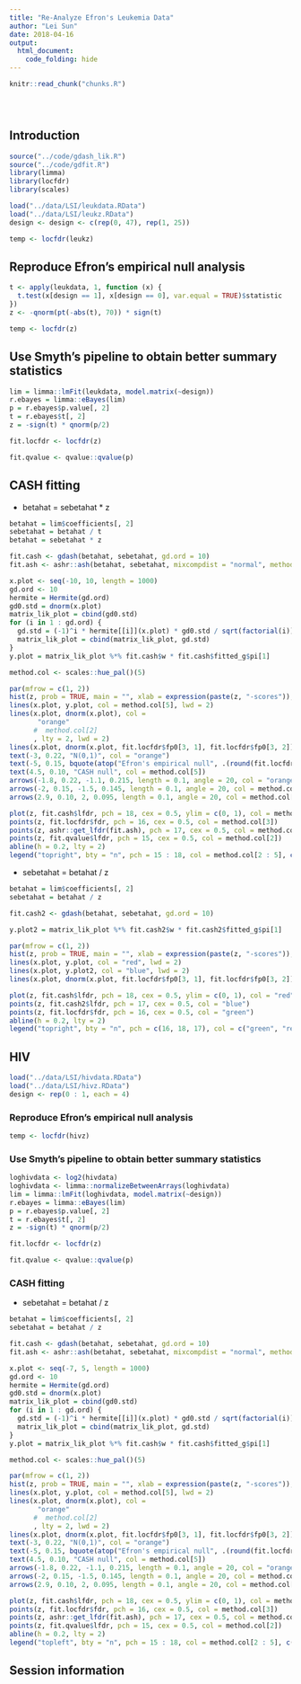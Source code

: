 ```yaml
---
title: "Re-Analyze Efron's Leukemia Data"
author: "Lei Sun"
date: 2018-04-16
output:
  html_document:
    code_folding: hide
---
```


<!-- The file analysis/chunks.R contains chunks that define default settings
shared across the workflowr files. -->
```r
knitr::read_chunk("chunks.R")
```

<!-- Update knitr chunk options -->
```r
```

<!-- Insert the date the file was last updated -->
```r
```

<!-- Insert the code version (Git commit SHA1) if Git repository exists and R
 package git2r is installed -->
```r
```

<!-- Add your analysis here -->

## Introduction

```r
source("../code/gdash_lik.R")
source("../code/gdfit.R")
library(limma)
library(locfdr)
library(scales)
```

```r
load("../data/LSI/leukdata.RData")
load("../data/LSI/leukz.RData")
design <- design <- c(rep(0, 47), rep(1, 25))
```

```r
temp <- locfdr(leukz)
```

## Reproduce Efron's empirical null analysis

```r
t <- apply(leukdata, 1, function (x) {
  t.test(x[design == 1], x[design == 0], var.equal = TRUE)$statistic
})
z <- -qnorm(pt(-abs(t), 70)) * sign(t)
```

```r
temp <- locfdr(z)
```

## Use Smyth's pipeline to obtain better summary statistics

```r
lim = limma::lmFit(leukdata, model.matrix(~design))
r.ebayes = limma::eBayes(lim)
p = r.ebayes$p.value[, 2]
t = r.ebayes$t[, 2]
z = -sign(t) * qnorm(p/2)
```

```r
fit.locfdr <- locfdr(z)
```

```r
fit.qvalue <- qvalue::qvalue(p)
```

## CASH fitting

- betahat = sebetahat * z

```r
betahat = lim$coefficients[, 2]
sebetahat = betahat / t
betahat = sebetahat * z
```

```r
fit.cash <- gdash(betahat, sebetahat, gd.ord = 10)
fit.ash <- ashr::ash(betahat, sebetahat, mixcompdist = "normal", method = "fdr")
```

```r
x.plot <- seq(-10, 10, length = 1000)
gd.ord <- 10
hermite = Hermite(gd.ord)
gd0.std = dnorm(x.plot)
matrix_lik_plot = cbind(gd0.std)
for (i in 1 : gd.ord) {
  gd.std = (-1)^i * hermite[[i]](x.plot) * gd0.std / sqrt(factorial(i))
  matrix_lik_plot = cbind(matrix_lik_plot, gd.std)
}
y.plot = matrix_lik_plot %*% fit.cash$w * fit.cash$fitted_g$pi[1]

method.col <- scales::hue_pal()(5)

par(mfrow = c(1, 2))
hist(z, prob = TRUE, main = "", xlab = expression(paste(z, "-scores")), cex.lab = 1.25)
lines(x.plot, y.plot, col = method.col[5], lwd = 2)
lines(x.plot, dnorm(x.plot), col = 
       "orange"
      #  method.col[2]
      , lty = 2, lwd = 2)
lines(x.plot, dnorm(x.plot, fit.locfdr$fp0[3, 1], fit.locfdr$fp0[3, 2]) * fit.locfdr$fp0[3, 3], col = method.col[3], lty = 2, lwd = 2)
text(-3, 0.22, "N(0,1)", col = "orange")
text(-5, 0.15, bquote(atop("Efron's empirical null", .(round(fit.locfdr$fp0[3, 3], 2)) %*% N(.(round(fit.locfdr$fp0[3, 1], 2)), .(round(fit.locfdr$fp0[3, 2], 2))^2))), col = method.col[3])
text(4.5, 0.10, "CASH null", col = method.col[5])
arrows(-1.8, 0.22, -1.1, 0.215, length = 0.1, angle = 20, col = "orange")
arrows(-2, 0.15, -1.5, 0.145, length = 0.1, angle = 20, col = method.col[3])
arrows(2.9, 0.10, 2, 0.095, length = 0.1, angle = 20, col = method.col[5])

plot(z, fit.cash$lfdr, pch = 18, cex = 0.5, ylim = c(0, 1), col = method.col[5], ylab = "Local FDR", xlab = expression(paste(z, "-scores")), cex.lab = 1.25)
points(z, fit.locfdr$fdr, pch = 16, cex = 0.5, col = method.col[3])
points(z, ashr::get_lfdr(fit.ash), pch = 17, cex = 0.5, col = method.col[4])
points(z, fit.qvalue$lfdr, pch = 15, cex = 0.5, col = method.col[2])
abline(h = 0.2, lty = 2)
legend("topright", bty = "n", pch = 15 : 18, col = method.col[2 : 5], c("qvalue", "locfdr", "ASH", "CASH"))
```

- sebetahat = betahat / z

```r
betahat = lim$coefficients[, 2]
sebetahat = betahat / z
```

```r
fit.cash2 <- gdash(betahat, sebetahat, gd.ord = 10)
```

```r
y.plot2 = matrix_lik_plot %*% fit.cash2$w * fit.cash2$fitted_g$pi[1]

par(mfrow = c(1, 2))
hist(z, prob = TRUE, main = "", xlab = expression(paste(z, "-scores")), cex.lab = 1.25)
lines(x.plot, y.plot, col = "red", lwd = 2)
lines(x.plot, y.plot2, col = "blue", lwd = 2)
lines(x.plot, dnorm(x.plot, fit.locfdr$fp0[3, 1], fit.locfdr$fp0[3, 2]) * fit.locfdr$fp0[3, 3], col = 'green', lty = 2, lwd = 2)

plot(z, fit.cash$lfdr, pch = 18, cex = 0.5, ylim = c(0, 1), col = "red", ylab = "Local FDR", xlab = expression(paste(z, "-scores")), cex.lab = 1.25)
points(z, fit.cash2$lfdr, pch = 17, cex = 0.5, col = "blue")
points(z, fit.locfdr$fdr, pch = 16, cex = 0.5, col = "green")
abline(h = 0.2, lty = 2)
legend("topright", bty = "n", pch = c(16, 18, 17), col = c("green", "red", "blue"), c("qvalue", "CASH: 1", "CASH: 2"))
```

## HIV

```r
load("../data/LSI/hivdata.RData")
load("../data/LSI/hivz.RData")
design <- rep(0 : 1, each = 4)
```

### Reproduce Efron's empirical null analysis

```r
temp <- locfdr(hivz)
```

### Use Smyth's pipeline to obtain better summary statistics

```r
loghivdata <- log2(hivdata)
loghivdata <- limma::normalizeBetweenArrays(loghivdata)
lim = limma::lmFit(loghivdata, model.matrix(~design))
r.ebayes = limma::eBayes(lim)
p = r.ebayes$p.value[, 2]
t = r.ebayes$t[, 2]
z = -sign(t) * qnorm(p/2)
```

```r
fit.locfdr <- locfdr(z)
```

```r
fit.qvalue <- qvalue::qvalue(p)
```

### CASH fitting

- sebetahat = betahat / z

```r
betahat = lim$coefficients[, 2]
sebetahat = betahat / z
```

```r
fit.cash <- gdash(betahat, sebetahat, gd.ord = 10)
fit.ash <- ashr::ash(betahat, sebetahat, mixcompdist = "normal", method = "fdr")
```

```r
x.plot <- seq(-7, 5, length = 1000)
gd.ord <- 10
hermite = Hermite(gd.ord)
gd0.std = dnorm(x.plot)
matrix_lik_plot = cbind(gd0.std)
for (i in 1 : gd.ord) {
  gd.std = (-1)^i * hermite[[i]](x.plot) * gd0.std / sqrt(factorial(i))
  matrix_lik_plot = cbind(matrix_lik_plot, gd.std)
}
y.plot = matrix_lik_plot %*% fit.cash$w * fit.cash$fitted_g$pi[1]

method.col <- scales::hue_pal()(5)

par(mfrow = c(1, 2))
hist(z, prob = TRUE, main = "", xlab = expression(paste(z, "-scores")), cex.lab = 1.25, breaks = 50)
lines(x.plot, y.plot, col = method.col[5], lwd = 2)
lines(x.plot, dnorm(x.plot), col = 
       "orange"
      #  method.col[2]
      , lty = 2, lwd = 2)
lines(x.plot, dnorm(x.plot, fit.locfdr$fp0[3, 1], fit.locfdr$fp0[3, 2]) * fit.locfdr$fp0[3, 3], col = method.col[3], lty = 2, lwd = 2)
text(-3, 0.22, "N(0,1)", col = "orange")
text(-5, 0.15, bquote(atop("Efron's empirical null", .(round(fit.locfdr$fp0[3, 3], 2)) %*% N(.(round(fit.locfdr$fp0[3, 1], 2)), .(round(fit.locfdr$fp0[3, 2], 2))^2))), col = method.col[3])
text(4.5, 0.10, "CASH null", col = method.col[5])
arrows(-1.8, 0.22, -1.1, 0.215, length = 0.1, angle = 20, col = "orange")
arrows(-2, 0.15, -1.5, 0.145, length = 0.1, angle = 20, col = method.col[3])
arrows(2.9, 0.10, 2, 0.095, length = 0.1, angle = 20, col = method.col[5])

plot(z, fit.cash$lfdr, pch = 18, cex = 0.5, ylim = c(0, 1), col = method.col[5], ylab = "Local FDR", xlab = expression(paste(z, "-scores")), cex.lab = 1.25)
points(z, fit.locfdr$fdr, pch = 16, cex = 0.5, col = method.col[3])
points(z, ashr::get_lfdr(fit.ash), pch = 17, cex = 0.5, col = method.col[4])
points(z, fit.qvalue$lfdr, pch = 15, cex = 0.5, col = method.col[2])
abline(h = 0.2, lty = 2)
legend("topleft", bty = "n", pch = 15 : 18, col = method.col[2 : 5], c("qvalue", "locfdr", "ASH", "CASH"))
```

## Session information

<!-- Insert the session information into the document -->
```r
```
